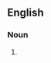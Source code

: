 {{also|Achilles heels}}

==English==

===Noun===
{{head|en|noun form|head=[[Achilles]]' [[heel]]s}}

# {{plural of|en|Achilles' heel|nodot=1}}